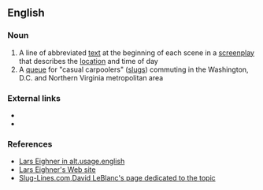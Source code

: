 ==English==

===Noun===
{{en-noun|sg=[[slug]] [[line]]}}

{{examples-right|examples=·EXT. BRIDGE NIGHT (an exterior location, on a bridge at night)|sense=abbreviated text}}
# A line of abbreviated [[text]] at the beginning of each scene in a [[screenplay]] that describes the [[location]] and time of day
# A [[queue]] for "casual carpoolers" ([[Slugging|slugs]]) commuting in the Washington, D.C. and Northern Virginia metropolitan area

===External links===
*{{pedialite|screenplay slug line}}
*{{pedialite|Slugging}}

===References===
*[http://groups.google.com/group/alt.usage.english/msg/2b99238b65ca0ab3 Lars Eighner in alt.usage.english]
*[http://www.larseighner.com/workshop/faq/qa010500.html Lars Eighner's Web site]
*[http://www.slug-lines.com/ Slug-Lines.com,David LeBlanc's page dedicated to the topic]